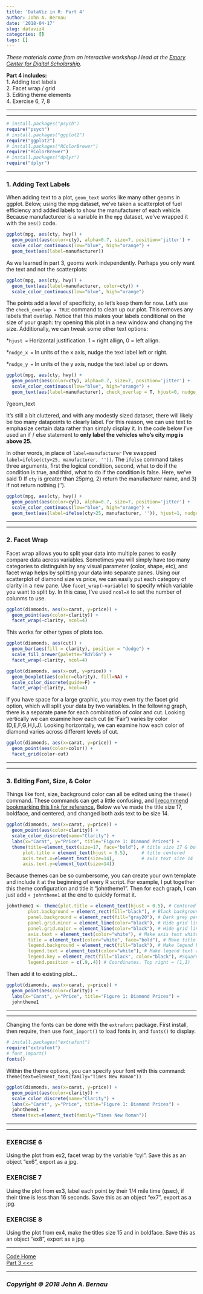 ```yaml
---
title: 'DataViz in R: Part 4'
author: John A. Bernau
date: '2018-04-17'
slug: dataviz4
categories: []
tags: []
---
```


*These materials come from an interactive workshop I lead at the [Emory Center for Digital Scholarship](http://digitalscholarship.emory.edu/).*   
  
**Part 4 includes:**  
1. Adding text labels  
2. Facet wrap / grid  
3. Editing theme elements  
4. Exercise 6, 7, 8  


___
___
  

```r
# install.packages("psych")
require("psych")
# install.packages("ggplot2")
require("ggplot2")
# install.packages("RColorBrewer")
require("RColorBrewer")
# install.packages("dplyr")
require("dplyr")
```

___

### 1. Adding Text Labels

When adding text to a plot, `geom_text` works like many other geoms in ggplot. Below, using the mpg dataset, we've taken a scatterplot of fuel efficiency and added labels to show the manufacturer of each vehicle. Because manufactureer is a variable in the `mpg` dataset, we've wrapped it with the `aes()` code. 

```r
ggplot(mpg, aes(cty, hwy)) + 
  geom_point(aes(color=cty), alpha=0.7, size=7, position='jitter') + 
  scale_color_continuous(low="blue", high="orange") +
  geom_text(aes(label=manufacturer))
```

As we learned in part 3, geoms work independently. Perhaps you only want the text and not the scatterplots:

```r
ggplot(mpg, aes(cty, hwy)) + 
  geom_text(aes(label=manufacturer, color=cty)) +
  scale_color_continuous(low="blue", high="orange")
```

The points add a level of specificity, so let's keep them for now. Let's use the `check_overlap = TRUE` command to clean up our plot. This removes any labels that overlap. Notice that this makes your labels conditional on the size of your graph: try opening this plot in a new window and changing the size. Additionally, we can tweak some other text options:
          
*`hjust =` Horizontal justification. 1 = right allign, 0 = left allign. 

*`nudge_x =` In units of the x axis, nudge the text label left or right. 

*`nudge_y =` In units of the y axis, nudge the text label up or down. 

```r
ggplot(mpg, aes(cty, hwy)) + 
  geom_point(aes(color=cty), alpha=0.7, size=7, position='jitter') + 
  scale_color_continuous(low="blue", high="orange") +
  geom_text(aes(label=manufacturer), check_overlap = T, hjust=0, nudge_x=0.5, nudge_y=0.5)
```

?geom_text

It's still a bit cluttered, and with any modestly sized dataset, there will likely be too many datapoints to clearly label. For this reason, we can use text to emphasize certain data rather than simply display it. In the code below I've used an if / else statement to **only label the vehicles who's city mpg is above 25.**

In other words, in place of `label=manufacturer` I've swapped `label=ifelse(cty>25, manufacturer, ''))`. The `ifelse` command takes three arguments, first the logical condition, second, what to do if the condition is true, and third, what to do if the condition is false. Here, we've said 1) If `cty` is greater than 25pmg, 2) return the manufacturer name, and 3) if not return nothing ('').


```r
ggplot(mpg, aes(cty, hwy)) + 
  geom_point(aes(color=cyl), alpha=0.7, size=7, position='jitter') + 
  scale_color_continuous(low="blue", high="orange") +
  geom_text(aes(label=ifelse(cty>25, manufacturer, '')), hjust=1, nudge_x=0.5, nudge_y=0.5)
```
___
___

### 2. Facet Wrap

Facet wrap allows you to split your data into multiple panes to easily compare data across variables. Sometimes you will simply have too many categories to distinguish by any visual parameter (color, shape, etc), and facet wrap helps by splitting your data into separate panes. Using our scatterplot of diamond size vs price, we can easily put each category of clarity in a new pane. Use `facet_wrap(~variable)` to specify which variable you want to split by. In this case, I've used `ncol=X` to set the number of colunms to use.

```r
ggplot(diamonds, aes(x=carat, y=price)) +
  geom_point(aes(color=clarity)) +
  facet_wrap(~clarity, ncol=4)
```

This works for other types of plots too. 
```r
ggplot(diamonds, aes(cut)) + 
  geom_bar(aes(fill = clarity), position = "dodge") +
  scale_fill_brewer(palette="RdYlGn") +
  facet_wrap(~clarity, ncol=4)
```

```r
ggplot(diamonds, aes(x=cut, y=price)) + 
  geom_boxplot(aes(color=clarity), fill=NA) + 
  scale_color_discrete(guide=F) +
  facet_wrap(~clarity, ncol=4)
```

If you have space for a large graphic, you may even try the facet grid option, which will split your data by two variables. In the following graph, there is a separate pane for each combination of color and cut. Looking vertically we can examine how each cut (ie 'Fair') varies by color (D,E,F,G,H,I,J). Looking horizontally, we can examine how each color of diamond varies across different levels of cut. 
  
```r
ggplot(diamonds, aes(x=carat, y=price)) +
  geom_point(aes(color=color)) +
  facet_grid(color~cut)
```
___
___


### 3. Editing Font, Size, & Color
Things like font, size, background color can all be edited using the `theme()` command. These commands can get a little confusing, and [I recommend bookmarking this link for reference.](http://ggplot2.tidyverse.org/reference/theme.html) Below we've made the title size 17, boldface, and centered, and changed both axis text to be size 14. 



```r
ggplot(diamonds, aes(x=carat, y=price)) +
  geom_point(aes(color=clarity)) +
  scale_color_discrete(name="Clarity") +
  labs(x="Carat", y="Price", title="Figure 1: Diamond Prices") +
  theme(title=element_text(size=17, face="bold"), # title size 17 & boldface
      plot.title = element_text(hjust = 0.5),     # title centered
      axis.text.x=element_text(size=14),          # axis text size 14
      axis.text.y=element_text(size=14))  
```


Because themes can be so cumbersome, you can create your own template and include it at the beginning of every R script. For example, I put together this theme configuration and title it "johntheme1". Then for each graph, I can just add `+ johntheme1` at the end to quickly format it. 

```r
johntheme1 <- theme(plot.title = element_text(hjust = 0.5), # Centered title
        plot.background = element_rect(fill="black"), # Black background
        panel.background = element_rect(fill="gray20"), # Dark grey panel background
        panel.grid.minor = element_line(color="black"), # Hide grid lines
        panel.grid.major = element_line(color="black"), # Hide grid lines
        axis.text = element_text(color="white"), # Make axis text white
        title = element_text(color="white", face="bold"), # Make title white and bold.
        legend.background = element_rect(fill="black"), # Make legend background black
        legend.text = element_text(color="white"), # Make legend text white
        legend.key = element_rect(fill="black", color="black"), #Squares/borders of legend black
        legend.position = c(.9,.4)) # Coordinates. Top right = (1,1)
```

Then add it to existing plot...

```r
ggplot(diamonds, aes(x=carat, y=price)) +
  geom_point(aes(color=clarity)) +
  labs(x="Carat", y="Price", title="Figure 1: Diamond Prices") +
  johntheme1
```

___
___
Changing the fonts can be done with the `extrafont` package. First install, then require, then use `font_import()` to load fonts in, and `fonts()` to display. 

```r
# install.packages("extrafont")
require("extrafont")
# font_import()
fonts()
```

Within the theme options, you can specify your font with this command: `theme(text=element_text(family="Times New Roman"))`

```r
ggplot(diamonds, aes(x=carat, y=price)) +
  geom_point(aes(color=clarity)) +
  scale_color_discrete(name="Clarity") +
  labs(x="Carat", y="Price", title="Figure 1: Diamond Prices") +
  johntheme1 +
  theme(text=element_text(family="Times New Roman"))
```

___
___

### EXERCISE 6
Using the plot from ex2, facet wrap by the variable "cyl". Save this as an object "ex6", export as a jpg.
  
  
### EXERCISE 7
Using the plot from ex3, label each point by their 1/4 mile time (qsec), if their time is less than 16 seconds. Save this as an object "ex7", export as a jpg.
  
  
### EXERCISE 8
Using the plot from ex4, make the titles size 15 and in boldface. Save this as an object "ex8", export as a jpg.

___
 
[Code Home](/xcode/)  
[Part 3 <<<](/code/dataviz3)  

___

### *Copyright &copy; 2018 John A. Bernau*